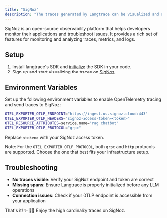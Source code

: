 ```yaml
---
title: "SigNoz"
description: "The traces generated by Langtrace can be visualized and analyzed using SigNoz."
---
```


SigNoz is an open-source observability platform that helps developers monitor their applications and troubleshoot issues. It provides a rich set of features for monitoring and analyzing traces, metrics, and logs.

## Setup

1. Install langtrace's SDK and [initialize](/quickstart) the SDK in your code.
2. Sign up and start visualizing the traces on [SigNoz](https://signoz.io/)

## Environment Variables

Set up the following environment variables to enable OpenTelemetry tracing and send traces to SigNoz:

```bash
OTEL_EXPORTER_OTLP_ENDPOINT="https://ingest.us.signoz.cloud:443"
OTEL_EXPORTER_OTLP_HEADERS="signoz-access-token=<token>"
OTEL_RESOURCE_ATTRIBUTES=service.name="rag chatbot"
OTEL_EXPORTER_OTLP_PROTOCOL="grpc"
```

Replace `<token>` with your SigNoz access token.

Note: For the `OTEL_EXPORTER_OTLP_PROTOCOL`, both `grpc` and `http` protocols are supported. Choose the one that best fits your infrastructure setup.



## Troubleshooting

- **No traces visible**: Verify your SigNoz endpoint and token are correct
- **Missing spans**: Ensure Langtrace is properly initialized before any LLM operations
- **Connection issues**: Check if your OTLP endpoint is accessible from your application

That's it! ✨ 🧙‍♂️ Enjoy the high cardinality traces on SigNoz.
